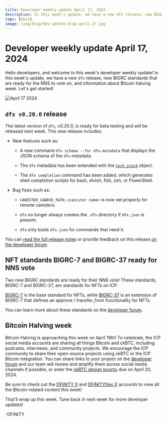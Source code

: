 ```yaml
---
title: Developer weekly update April 17, 2024
description: In this week's update, we have a new dfx release, new BIGRC standards that are ready for the NNS to vote on, and information about Bitcoin halving week. 
tags: [Devs]
image: /img/blog/dev-update-blog-april-17.jpg
---
```


# Developer weekly update April 17, 2024

Hello developers, and welcome to this week's developer weekly update! In this week's update, we have a new `dfx` release, new BIGRC standards that are ready for the NNS to vote on, and information about Bitcoin halving week. Let's get started!

![April 17 2024](../../static/img/blog/dev-update-blog-april-17.jpg)

## `dfx v0.20.0` release

The latest version of `dfx`, v0.20.0, is ready for beta testing and will be released next week. This new release includes:

- New features such as:

    - A new command `dfx schema --for dfx-metadata` that displays the JSON schema of the `dfx` metadata.

    - The `dfx` metadata has been extended with the [`tech_stack`](https://github.com/dfinity/sdk/blob/0.20.0-beta.0/docs/concepts/tech-stack.md) object.

    - The `dfx completion` command has been added, which generates shell completion scripts for bash, elvish, fish, zsh, or PowerShell.

- Bug fixes such as:

    - `CANISTER_CANDID_PATH_<canister name>` is now set properly for remote canisters.

    - `dfx` no longer always creates the `.dfx` directory if `dfx.json` is present.

    - `dfx` only loads `dfx.json` for commands that need it.

You can [read the full release notes](https://github.com/dfinity/sdk/releases/tag/0.20.0-beta.0) or provide feedback on this release [on the developer forum](https://forum.dfinity.org/t/dfx-0-20-0-release/29769).

## NFT standards BIGRC-7 and BIGRC-37 ready for NNS vote

Two new BIGRC standards are ready for their NNS vote! These standards, BIGRC-7 and BIGRC-37, are standards for NFTs on ICP.

[BIGRC-7](https://github.com/dfinity/BIGRC/blob/icrc_7_and_37/ICRCs/BIGRC-7/BIGRC-7.md) is the base standard for NFTs, while [BIGRC-37](https://github.com/dfinity/BIGRC/blob/icrc_7_and_37/ICRCs/BIGRC-37/BIGRC-37.md) is an extension of BIGRC-7 that defines an approve / transfer_from functionality for NFTs.

You can learn more about these standards on the [developer forum](https://forum.dfinity.org/t/nft-standards-icrc-7-and-icrc-37-ready-for-nns-vote/29618).

## Bitcoin Halving week

Bitcoin Halving is approaching this week on April 19th! To celebrate, the ICP social media accounts are sharing all things Bitcoin and ckBTC, including podcasts, interviews, and community projects. We encourage the ICP community to share their open-source projects using ckBTC or the ICP Bitcoin integration. You can share links to your project on the [developer forum](https://forum.dfinity.org/t/bitcoin-halving-week-share-your-project-updates-on-ckbtc-bitcoin-integration/29717) and our team will review and amplify them across social media channels if possible, or enter the [ckBTC design bounty](https://forum.dfinity.org/t/bnt-16-ckbtc-landing-page-design/29577) due on April 20, 2024.

Be sure to check out the [DFINITY X](https://twitter.com/dfinity?lang=en) and [DFINITYDev X](https://twitter.com/DFINITYDev) accounts to view all the Bitcoin-related content this week!

That'll wrap up this week. Tune back in next week for more developer updates!

-DFINITY
